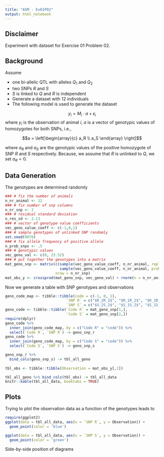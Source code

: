 ```yaml
---
title: "ASM - Ex01P02"
output: html_notebook
---
```



## Disclaimer
Experiment with dataset for Exercise 01 Problem 02. 


## Background
Assume

* one bi-allelic QTL with alleles $Q_1$ and $Q_2$
* two SNPs $R$ and $S$
* $S$ is linked to $Q$ and $R$ is independent
* Generate a dataset with $12$ individuals
* The following model is used to generate the dataset

$$y_i = M_i \cdot a + \epsilon_i$$
where $y_i$ is the observation of animal $i$, $a$ is a vector of genotypic values of homozygotes for both SNPs, i.e., 

$$a = \left[\begin{array}{c} a_R \\ a_S \end{array} \right]$$

where $a_R$ and $a_S$ are the genotypic values of the positive homozygote of SNP $R$ and $S$ respectively. Because, we assume that $R$ is unlinked to $Q$, we set $a_R = 0$.

## Data Generation
The genotypes are determined randomly

```r
### # fix the number of animals
n_nr_animal <- 12
### # fix number of snp columns
n_nr_snp <- 2
### # residual standard deviation
n_res_sd <- 2.13
### # vector of genotype value coefficients
vec_geno_value_coeff <- c(-1,0,1)
### # sample genotypes of unlinked SNP randomly
set.seed(9876)
### # fix allele frequency of positive allele
n_prob_snps <- .5
### # genotypic values 
vec_geno_val <- c(0, 23.52)
### # put together the genotypes into a matrix
mat_geno_snp <- matrix(c(sample(vec_geno_value_coeff, n_nr_animal, replace = TRUE),
                         sample(vec_geno_value_coeff, n_nr_animal, prob = c((1-n_prob_snps)^2, 2*(1-n_prob_snps)*n_prob_snps, n_prob_snps^2), replace = TRUE)),
                       nrow = n_nr_snp)
mat_obs_y <- crossprod(mat_geno_snp, vec_geno_val) + rnorm(n = n_nr_animal, mean = 0, sd = n_res_sd)
```

Now we generate a table with SNP genotypes and observations

```r
geno_code_map <- tibble::tibble(code = c(-1, 0, 1),
                            `SNP R` = c("$R_2R_2$", "$R_1R_2$", "$R_1R_1$"),
                            `SNP S` = c("$S_2S_2$", "$S_1S_2$", "$S_1S_1$"))
geno_code <- tibble::tibble(`Code R` = mat_geno_snp[1,],
                            `Code S` = mat_geno_snp[2,])
require(dplyr)
geno_code %>% 
  inner_join(geno_code_map, by = c("Code R" = "code")) %>%
  select(`Code R`, `SNP R`) -> geno_snp_r
geno_code %>% 
  inner_join(geno_code_map, by = c("Code S" = "code")) %>%
  select(`Code S`, `SNP S`) -> geno_snp_s

geno_snp_r %>%
  bind_cols(geno_snp_s) -> tbl_all_geno
  
tbl_obs <- tibble::tibble(Observation = mat_obs_y[,1])

tbl_all_geno %>% bind_cols(tbl_obs) -> tbl_all_data
knitr::kable(tbl_all_data, booktabs = TRUE) 
```


## Plots
Trying to plot the observation data as a function of the genotypes leads to 

```r
require(ggplot2)
ggplot(data = tbl_all_data, aes(x = `SNP R`, y = Observation)) + 
  geom_point(color = 'blue')
```


```r
ggplot(data = tbl_all_data, aes(x = `SNP S`, y = Observation)) + 
  geom_point(color = 'green') 
```

Side-by-side position of diagrams

```r

```

